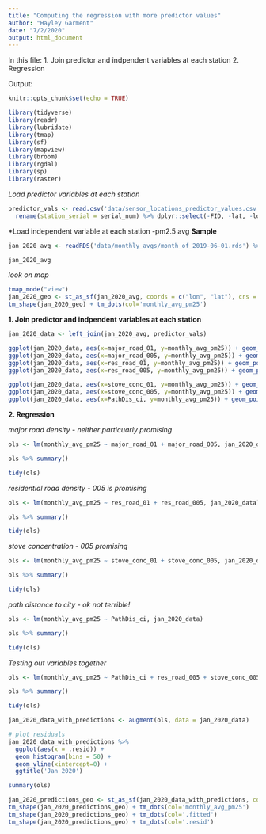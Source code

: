 ```yaml
---
title: "Computing the regression with more predictor values"
author: "Hayley Garment"
date: "7/2/2020"
output: html_document
---
```


In this file:
1. Join predictor and indpendent variables at each station
2. Regression

Output:


```r
knitr::opts_chunk$set(echo = TRUE)

library(tidyverse)
library(readr)
library(lubridate)
library(tmap)
library(sf)
library(mapview)
library(broom)
library(rgdal)
library(sp)
library(raster)
```

*Load predictor variables at each station*
```r
predictor_vals <- read.csv('data/sensor_locations_predictor_values.csv') %>% 
  rename(station_serial = serial_num) %>% dplyr::select(-FID, -lat, -lon)
```


*Load independent variable at each station -pm2.5 avg
**Sample**
```r
jan_2020_avg <- readRDS('data/monthly_avgs/month_of_2019-06-01.rds') %>% dplyr::select(-datetime)

jan_2020_avg
```

*look on map*
```r
tmap_mode("view")
jan_2020_geo <- st_as_sf(jan_2020_avg, coords = c("lon", "lat"), crs = 4326) 
tm_shape(jan_2020_geo) + tm_dots(col='monthly_avg_pm25')
```


**1. Join predictor and indpendent variables at each station**
```r
jan_2020_data <- left_join(jan_2020_avg, predictor_vals)
```

```r
ggplot(jan_2020_data, aes(x=major_road_01, y=monthly_avg_pm25)) + geom_point()
ggplot(jan_2020_data, aes(x=major_road_005, y=monthly_avg_pm25)) + geom_point()
ggplot(jan_2020_data, aes(x=res_road_01, y=monthly_avg_pm25)) + geom_point()
ggplot(jan_2020_data, aes(x=res_road_005, y=monthly_avg_pm25)) + geom_point()
```


```r
ggplot(jan_2020_data, aes(x=stove_conc_01, y=monthly_avg_pm25)) + geom_point()
ggplot(jan_2020_data, aes(x=stove_conc_005, y=monthly_avg_pm25)) + geom_point()
ggplot(jan_2020_data, aes(x=PathDis_ci, y=monthly_avg_pm25)) + geom_point()
```


**2. Regression**

*major road density - neither particuarly promising*
```r
ols <- lm(monthly_avg_pm25 ~ major_road_01 + major_road_005, jan_2020_data)

ols %>% summary()

tidy(ols)
```
*residential road density - 005 is promising*
```r
ols <- lm(monthly_avg_pm25 ~ res_road_01 + res_road_005, jan_2020_data)

ols %>% summary()

tidy(ols)
```


*stove concentration - 005 promising *
```r
ols <- lm(monthly_avg_pm25 ~ stove_conc_01 + stove_conc_005, jan_2020_data)

ols %>% summary()

tidy(ols)
```
*path distance to city - ok not terrible! *
```r
ols <- lm(monthly_avg_pm25 ~ PathDis_ci, jan_2020_data)

ols %>% summary()

tidy(ols)
```


*Testing out variables together*
```r
ols <- lm(monthly_avg_pm25 ~ PathDis_ci + res_road_005 + stove_conc_005, jan_2020_data)

ols %>% summary()

tidy(ols)
```
```r
jan_2020_data_with_predictions <- augment(ols, data = jan_2020_data)

# plot residuals
jan_2020_data_with_predictions %>% 
  ggplot(aes(x = .resid)) +
  geom_histogram(bins = 50) +
  geom_vline(xintercept=0) +
  ggtitle('Jan 2020')

summary(ols)
```


```r
jan_2020_predictions_geo <- st_as_sf(jan_2020_data_with_predictions, coords = c("lon", "lat"), crs = 4326) 
tm_shape(jan_2020_predictions_geo) + tm_dots(col='monthly_avg_pm25')
tm_shape(jan_2020_predictions_geo) + tm_dots(col='.fitted')
tm_shape(jan_2020_predictions_geo) + tm_dots(col='.resid')
```

